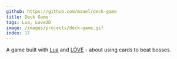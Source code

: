 ```yaml
---
github: https://github.com/maael/deck-game
title: Deck Game
tags: Lua, Love2D
image: /images/projects/deck-game.gif
index: 17
---
```


A game built with [Lua](http://www.lua.org/) and [LÖVE](https://www.love2d.org/) - about using cards to beat bosses.
